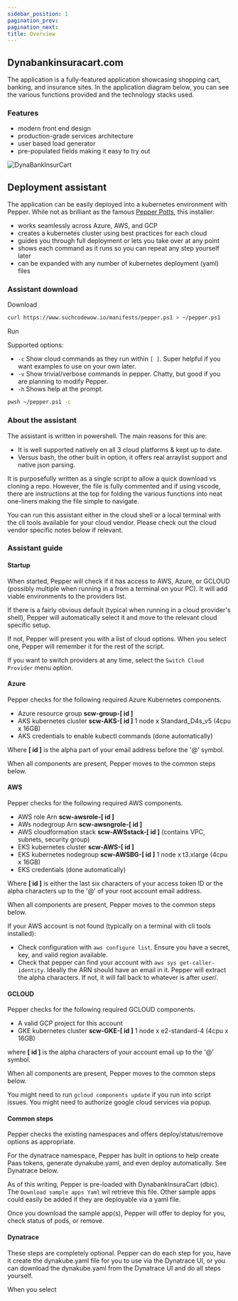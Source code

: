 ```yaml
---
sidebar_position: 1
pagination_prev:
pagination_next:
title: Overview
---
```


## Dynabankinsuracart.com

The application is a fully-featured application showcasing shopping cart, banking, and insurance sites. In the application diagram below, you can see the various functions provided and the technology stacks used.

### Features

- modern front end design
- production-grade services architecture
- user based load generator
- pre-populated fields making it easy to try out

![DynaBankInsurCart](/img/DynaBankInsuraCart.png)

## Deployment assistant

The application can be easily deployed into a kubernetes environment with Pepper. While not as brilliant as the famous [Pepper Potts](https://en.wikipedia.org/wiki/Pepper_Potts), this installer:

- works seamlessly across Azure, AWS, and GCP
- creates a kubernetes cluster using best practices for each cloud
- guides you through full deployment or lets you take over at any point
- shows each command as it runs so you can repeat any step yourself later
- can be expanded with any number of kubernetes deployment (yaml) files

### Assistant download

Download

```bash
curl https://www.suchcodewow.io/manifests/pepper.ps1 > ~/pepper.ps1
```

Run

Supported options:

- `-c` Show cloud commands as they run within `[ ]`. Super helpful if you want examples to use on your own later.
- `-v` Show trivial/verbose commands in pepper. Chatty, but good if you are planning to modify Pepper.
- `-h` Shows help at the prompt.

```bash
pwsh ~/pepper.ps1 -c
```

### About the assistant

The assistant is written in powershell. The main reasons for this are:

- It is well supported natively on all 3 cloud platforms & kept up to date.
- Versus bash, the other built in option, it offers real arraylist support and native json parsing.

It is purposefully written as a single script to allow a quick download vs cloning a repo. However, the file is fully commented and if using vscode, there are instructions at the top for folding the various functions into neat one-liners making the file simple to navigate.

You can run this assistant either in the cloud shell or a local terminal with the cli tools available for your cloud vendor. Please check out the cloud vendor specific notes below if relevant.

### Assistant guide

#### Startup

When started, Pepper will check if it has access to AWS, Azure, or GCLOUD (possibly multiple when running in a from a terminal on your PC). It will add viable environments to the providers list.

If there is a fairly obvious default (typical when running in a cloud provider's shell), Pepper will automatically select it and move to the relevant cloud specific setup.

If not, Pepper will present you with a list of cloud options. When you select one, Pepper will remember it for the rest of the script.

If you want to switch providers at any time, select the `Switch Cloud Provider` menu option.

#### Azure

Pepper checks for the following required Azure Kubernetes components.

- Azure resource group **scw-group-[ id ]**
- AKS kubernetes cluster **scw-AKS-[ id ]** 1 node x Standard_D4s_v5 (4cpu x 16GB)
- AKS credentials to enable kubectl commands (done automatically)

Where **[ id ]** is the alpha part of your email address before the '@' symbol.

When all components are present, Pepper moves to the common steps below.

#### AWS

Pepper checks for the following required AWS components.

- AWS role Arn **scw-awsrole-[ id ]**
- AWs nodegroup Arn **scw-awsngrole-[ id ]**
- AWS cloudformation stack **scw-AWSstack-[ id ]** (contains VPC, subnets, security group)
- EKS kubernetes cluster **scw-AWS-[ id ]**
- EKS kubernetes nodegroup **scw-AWSBG-[ id ]** 1 node x t3.xlarge (4cpu x 16GB)
- EKS credentials (done automatically)

Where **[ id ]** is either the last six characters of your access token ID or the alpha characters up to the '@' of your root account email address.

When all components are present, Pepper moves to the common steps below.

If your AWS account is not found (typically on a terminal with cli tools installed):

- Check configuration with `aws configure list`. Ensure you have a secret, key, and valid region available.
- Check that pepper can find your account with `aws sys get-caller-identity`. Ideally the ARN should have an email in it. Pepper will extract the alpha characters. If not, it will fall back to whatever is after user/.

#### GCLOUD

Pepper checks for the following required GCLOUD components.

- A valid GCP project for this account
- GKE kubernetes cluster **scw-GKE-[ id ]** 1 node x e2-standard-4 (4cpu x 16GB)

where **[ id ]** is the alpha characters of your account email up to the '@' symbol.

When all components are present, Pepper moves to the common steps below.

You might need to run `gcloud components update` if you run into script issues.
You might need to authorize google cloud services via popup.

#### Common steps

Pepper checks the existing namespaces and offers deploy/status/remove options as appropriate.

For the dynatrace namespace, Pepper has built in options to help create Paas tokens, generate dynakube.yaml, and even deploy automatically. See Dynatrace below.

As of this writing, Pepper is pre-loaded with DynabankInsuraCart (dbic). The `Download sample apps Yaml` wil retrieve this file. Other sample apps could easily be added if they are deployable via a yaml file.

Once you download the sample app(s), Pepper will offer to deploy for you, check status of pods, or remove.

#### Dynatrace

These steps are completely optional. Pepper can do each step for you, have it create the dynakube.yaml file for you to use via the Dynatrace UI, or you can download the dynakube.yaml from the Dynatrace UI and do all steps yourself.

When you select
